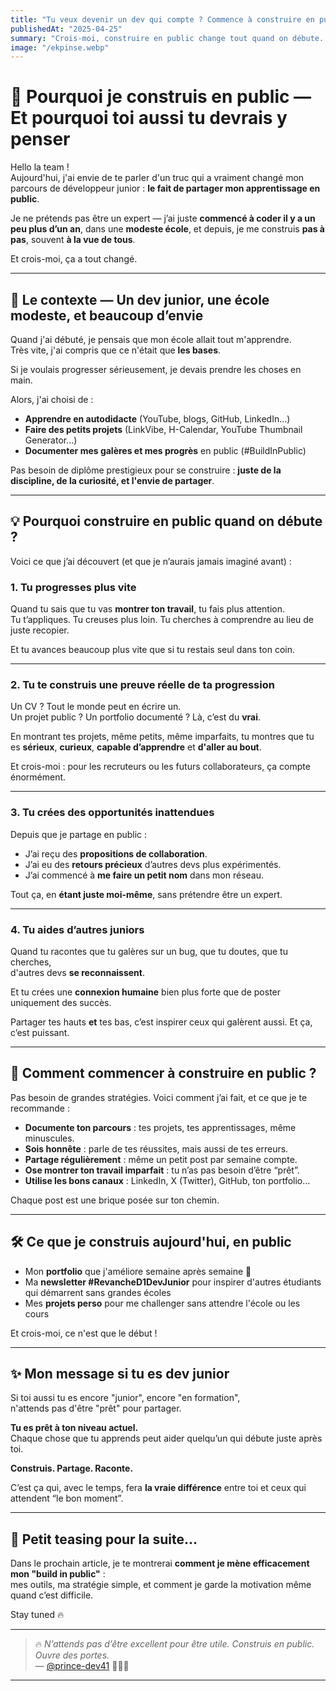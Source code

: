 ```yaml
---
title: "Tu veux devenir un dev qui compte ? Commence à construire en public."
publishedAt: "2025-04-25"
summary: "Crois-moi, construire en public change tout quand on débute. Dans cet article, je te raconte pourquoi documenter tes galères est plus puissant que tu ne l’imagines."
image: "/ekpinse.webp"
---
```

# 🚀 Pourquoi je construis en public — Et pourquoi toi aussi tu devrais y penser

Hello la team !  
Aujourd'hui, j'ai envie de te parler d'un truc qui a vraiment changé mon parcours de développeur junior : **le fait de partager mon apprentissage en public**.  

Je ne prétends pas être un expert — j’ai juste **commencé à coder il y a un peu plus d’un an**, dans une **modeste école**, et depuis, je me construis **pas à pas**, souvent **à la vue de tous**. 

Et crois-moi, ça a tout changé.

---

## 🌱 Le contexte — Un dev junior, une école modeste, et beaucoup d’envie

Quand j'ai débuté, je pensais que mon école allait tout m'apprendre.  
Très vite, j'ai compris que ce n'était que **les bases**. 

Si je voulais progresser sérieusement, je devais prendre les choses en main.

Alors, j'ai choisi de :

- **Apprendre en autodidacte** (YouTube, blogs, GitHub, LinkedIn…)
- **Faire des petits projets** (LinkVibe, H-Calendar, YouTube Thumbnail Generator…)
- **Documenter mes galères et mes progrès** en public (#BuildInPublic)

Pas besoin de diplôme prestigieux pour se construire : **juste de la discipline, de la curiosité, et l'envie de partager**.

---

## 💡 Pourquoi construire en public quand on débute ?

Voici ce que j’ai découvert (et que je n’aurais jamais imaginé avant) :

### 1. Tu progresses **plus vite**

Quand tu sais que tu vas **montrer ton travail**, tu fais plus attention.  
Tu t’appliques. Tu creuses plus loin. Tu cherches à comprendre au lieu de juste recopier.

Et tu avances beaucoup plus vite que si tu restais seul dans ton coin.

---

### 2. Tu te construis une **preuve réelle** de ta progression

Un CV ? Tout le monde peut en écrire un.  
Un projet public ? Un portfolio documenté ? Là, c’est du **vrai**.

En montrant tes projets, même petits, même imparfaits, tu montres que tu es **sérieux**, **curieux**, **capable d’apprendre** et **d'aller au bout**.

Et crois-moi : pour les recruteurs ou les futurs collaborateurs, ça compte énormément.

---

### 3. Tu crées des **opportunités inattendues**

Depuis que je partage en public :

- J’ai reçu des **propositions de collaboration**.
- J’ai eu des **retours précieux** d’autres devs plus expérimentés.
- J’ai commencé à **me faire un petit nom** dans mon réseau.

Tout ça, en **étant juste moi-même**, sans prétendre être un expert.

---

### 4. Tu aides d’autres juniors

Quand tu racontes que tu galères sur un bug, que tu doutes, que tu cherches,  
d'autres devs **se reconnaissent**.

Et tu crées une **connexion humaine** bien plus forte que de poster uniquement des succès.

Partager tes hauts **et** tes bas, c’est inspirer ceux qui galèrent aussi. Et ça, c’est puissant.

---

## 🎯 Comment commencer à construire en public ?

Pas besoin de grandes stratégies. Voici comment j’ai fait, et ce que je te recommande :

- **Documente ton parcours** : tes projets, tes apprentissages, même minuscules.
- **Sois honnête** : parle de tes réussites, mais aussi de tes erreurs.
- **Partage régulièrement** : même un petit post par semaine compte.
- **Ose montrer ton travail imparfait** : tu n’as pas besoin d’être “prêt”.
- **Utilise les bons canaux** : LinkedIn, X (Twitter), GitHub, ton portfolio…

Chaque post est une brique posée sur ton chemin.

---

## 🛠️ Ce que je construis aujourd'hui, en public

- Mon **portfolio** que j'améliore semaine après semaine 🚧
- Ma **newsletter #RevancheD1DevJunior** pour inspirer d'autres étudiants qui démarrent sans grandes écoles
- Mes **projets perso** pour me challenger sans attendre l'école ou les cours

Et crois-moi, ce n'est que le début !

---

## ✨ Mon message si tu es dev junior

Si toi aussi tu es encore "junior", encore "en formation",  
n'attends pas d'être "prêt" pour partager.

**Tu es prêt à ton niveau actuel.**  
Chaque chose que tu apprends peut aider quelqu’un qui débute juste après toi.

**Construis. Partage. Raconte.**

C’est ça qui, avec le temps, fera **la vraie différence** entre toi et ceux qui attendent “le bon moment”.

---

## 👀 Petit teasing pour la suite…

Dans le prochain article, je te montrerai **comment je mène efficacement mon "build in public"** :  
mes outils, ma stratégie simple, et comment je garde la motivation même quand c’est difficile.

Stay tuned 🔥

---
> 🔥 *N’attends pas d’être excellent pour être utile. Construis en public. Ouvre des portes.*  
> — [@prince-dev41](https://github.com/prince-dev41) 🧑🏾‍💻

---

